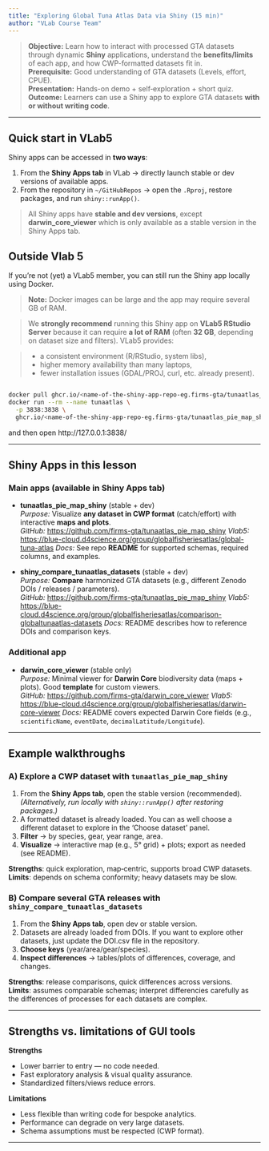 ```yaml
---
title: "Exploring Global Tuna Atlas Data via Shiny (15 min)"
author: "VLab Course Team"
---
```


> **Objective:** Learn how to interact with processed GTA datasets through dynamic **Shiny** applications, understand the **benefits/limits** of each app, and how CWP-formatted datasets fit in.  
> **Prerequisite:** Good understanding of GTA datasets (Levels, effort, CPUE).  
> **Presentation:** Hands-on demo + self‑exploration + short quiz.  
> **Outcome:** Learners can use a Shiny app to explore GTA datasets **with or without writing code**.  

---

## Quick start in VLab5

Shiny apps can be accessed in **two ways**:

1. From the **Shiny Apps tab** in VLab → directly launch stable or dev versions of available apps.
2. From the repository in `~/GitHubRepos` → open the `.Rproj`, restore packages, and run `shiny::runApp()`.

> All Shiny apps have **stable and dev versions**, except **darwin_core_viewer** which is only available as a stable version in the Shiny Apps tab.

## Outside Vlab 5

If you’re not (yet) a VLab5 member, you can still run the Shiny app locally using Docker.

> **Note:** Docker images can be large and the app may require several GB of RAM. 

> We **strongly recommend** running this Shiny app on **VLab5 RStudio Server** because it can require **a lot of RAM** (often **32 GB**, depending on dataset size and filters). VLab5 provides:

> - a consistent environment (R/RStudio, system libs),
> - higher memory availability than many laptops,
> - fewer installation issues (GDAL/PROJ, curl, etc. already present).

```bash

docker pull ghcr.io/<name-of-the-shiny-app-repo-eg.firms-gta/tunaatlas_pie_map_shiny> #(first time only)
docker run --rm --name tunaatlas \
  -p 3838:3838 \
  ghcr.io/<name-of-the-shiny-app-repo-eg.firms-gta/tunaatlas_pie_map_shiny>

```

and then open http://127.0.0.1:3838/

---

## Shiny Apps in this lesson

### Main apps (available in Shiny Apps tab)
- **tunaatlas_pie_map_shiny** (stable + dev)  
  *Purpose:* Visualize **any dataset in CWP format** (catch/effort) with interactive **maps and plots**.  
  *GitHub:* <https://github.com/firms-gta/tunaatlas_pie_map_shiny>
  *Vlab5:* <https://blue-cloud.d4science.org/group/globalfisheriesatlas/global-tuna-atlas>
  *Docs:* See repo **README** for supported schemas, required columns, and examples.  


- **shiny_compare_tunaatlas_datasets** (stable + dev)  
  *Purpose:* **Compare** harmonized GTA datasets (e.g., different Zenodo DOIs / releases / parameters).  
  *GitHub:* <https://github.com/firms-gta/tunaatlas_pie_map_shiny>
  *Vlab5:* <https://blue-cloud.d4science.org/group/globalfisheriesatlas/comparison-globaltunaatlas-datasets>
  *Docs:* README describes how to reference DOIs and comparison keys.  

### Additional app
- **darwin_core_viewer** (stable only)  
  *Purpose:* Minimal viewer for **Darwin Core** biodiversity data (maps + plots). Good **template** for custom viewers.  
  *GitHub:* <https://github.com/firms-gta/darwin_core_viewer>
  *Vlab5:* <https://blue-cloud.d4science.org/group/globalfisheriesatlas/darwin-core-viewer>
  *Docs:* README covers expected Darwin Core fields (e.g., `scientificName`, `eventDate`, `decimalLatitude/Longitude`).  


---

## Example walkthroughs

### A) Explore a CWP dataset with `tunaatlas_pie_map_shiny`
1. From the **Shiny Apps tab**, open the stable version (recommended).  
   *(Alternatively, run locally with `shiny::runApp()` after restoring packages.)*  
2. A formatted dataset is already loaded. You can as well choose a different dataset to explore in the 'Choose dataset' panel.
3. **Filter** → by species, gear, year range, area.  
4. **Visualize** → interactive map (e.g., 5° grid) + plots; export as needed (see README).

**Strengths**: quick exploration, map‑centric, supports broad CWP datasets.  
**Limits**: depends on schema conformity; heavy datasets may be slow.

### B) Compare several GTA releases with `shiny_compare_tunaatlas_datasets`
1. From the **Shiny Apps tab**, open dev or stable version.  
2. Datasets are already loaded from DOIs. If you want to explore other datasets, just update the DOI.csv file in the repository.  
3. **Choose keys** (year/area/gear/species).  
4. **Inspect differences** → tables/plots of differences, coverage, and changes.  

**Strengths**: release comparisons, quick differences across versions.  
**Limits**: assumes comparable schemas; interpret differencies carefully as the differences of processes for each datasets are complex.

---

## Strengths vs. limitations of GUI tools
**Strengths**

- Lower barrier to entry — no code needed.  
- Fast exploratory analysis & visual quality assurance.  
- Standardized filters/views reduce errors.

**Limitations**

- Less flexible than writing code for bespoke analytics.  
- Performance can degrade on very large datasets.  
- Schema assumptions must be respected (CWP format).

<!-- --- -->

<!-- ## Optional: Where CWP fits -->
<!-- - **CWP standards** (species, gear, area) are the **backbone** of harmonization.   -->
<!-- - Shiny apps expect datasets that follow these codes; otherwise mapping fails or fields won’t populate.   -->
<!-- - If you need a refresher, see Lesson **3.1** (standards & FAIR) or Module 1. -->

---

<!-- ## Bonus: What is ShinyProxy? -->
<!-- A container‑based platform for **hosting Shiny apps** at scale (auth, routing, resource control). The GTA apps can be served through ShinyProxy.   -->
<!-- > Coordinate with your platform admin (e.g., **Julien Barde**) for deployment specifics (images, memory, user mapping).   -->
<!-- > See each repo’s **README** for containerization notes or Dockerfiles. -->

<!-- 📌 There is also a **Shiny App Deployment Guide**, but this will be covered in a **separate bonus lesson**. -->

<!-- --- -->

<!-- ## Mini Task + Quick Quiz -->
<!-- **Task (5–10 min)**   -->
<!-- - Launch `tunaatlas_pie_map_shiny` from the Shiny Apps tab, load a CWP catch dataset, filter for one species (e.g., `SKJ`) and 2015–2020, and export a plot. -->

<!-- **Quiz (2 items)**   -->
<!-- 1) Which constraint is **most** crucial for these apps to work?   -->
<!-- - A) File naming   -->
<!-- - B) CWP schema conformity ✅   -->
<!-- - C) Folder depth   -->

<!-- 2) `shiny_compare_tunaatlas_datasets` is mainly used to…   -->
<!-- - A) Edit raw CSVs   -->
<!-- - B) Compare DOI releases ✅   -->
<!-- - C) Generate CPUE -->
